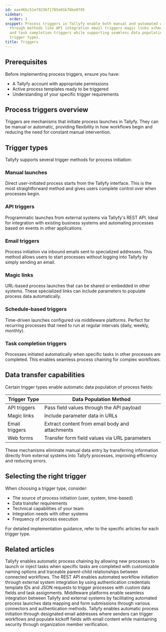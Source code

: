 ```yaml
---
id: aae46bc51ef923bf1785e01b76be0f85
sidebar:
  order: 1
snippet: Process triggers in Tallyfy enable both manual and automated workflow initiation
  through methods like API integration email triggers magic links scheduled launches
  and task completion triggers while supporting seamless data population across different
  trigger types.
title: Triggers
---
```


## Prerequisites

Before implementing process triggers, ensure you have:
- A Tallyfy account with appropriate permissions
- Active process templates ready to be triggered
- Understanding of your specific trigger requirements

## Process triggers overview

Triggers are mechanisms that initiate process launches in Tallyfy. They can be manual or automatic, providing flexibility in how workflows begin and reducing the need for constant manual intervention.

## Trigger types

Tallyfy supports several trigger methods for process initiation:

### Manual launches
Direct user-initiated process starts from the Tallyfy interface. This is the most straightforward method and gives users complete control over when processes begin.

### API triggers
Programmatic launches from external systems via Tallyfy's REST API. Ideal for integration with existing business systems and automating processes based on events in other applications.

### Email triggers
Process initiation via inbound emails sent to specialized addresses. This method allows users to start processes without logging into Tallyfy by simply sending an email.

### Magic links
URL-based process launches that can be shared or embedded in other systems. These specialized links can include parameters to populate process data automatically.

### Schedule-based triggers
Time-driven launches configured via middleware platforms. Perfect for recurring processes that need to run at regular intervals (daily, weekly, monthly).

### Task completion triggers
Processes initiated automatically when specific tasks in other processes are completed. This enables seamless process chaining for complex workflows.

## Data transfer capabilities

Certain trigger types enable automatic data population of process fields:

| Trigger Type | Data Population Method |
|--------------|------------------------|
| API triggers | Pass field values through the API payload |
| Magic links | Include parameter data in URLs |
| Email triggers | Extract content from email body and attachments |
| Web forms | Transfer form field values via URL parameters |

These mechanisms eliminate manual data entry by transferring information directly from external systems into Tallyfy processes, improving efficiency and reducing errors.

## Selecting the right trigger

When choosing a trigger type, consider:
- The source of process initiation (user, system, time-based)
- Data transfer requirements 
- Technical capabilities of your team
- Integration needs with other systems
- Frequency of process execution

For detailed implementation guidance, refer to the specific articles for each trigger type.


<PageTree />


## Related articles
<CardGrid>
<LinkTitleCard header="<b>Launching > Launch another process when a task is completed</b>" href="/products/pro/launching/launch-process-when-task-is-completed/" > Tallyfy enables automatic process chaining by allowing new processes to launch or inject tasks when specific tasks are completed with customizable naming options and traceable parent-child relationships between connected workflows. </LinkTitleCard>
<LinkTitleCard header="<b>Triggers > Launch via API</b>" href="/products/pro/launching/triggers/via-api/" > The REST API enables automated workflow initiation through external system integration by using authentication credentials template IDs and JSON requests to trigger processes with custom data fields and task assignments. </LinkTitleCard>
<LinkTitleCard header="<b>Triggers > Launch via middleware</b>" href="/products/pro/launching/triggers/via-middleware/" > Middleware platforms enable seamless integration between Tallyfy and external systems by facilitating automated process launches data mapping and form submissions through various connectors and authentication methods. </LinkTitleCard>
<LinkTitleCard header="<b>Triggers > Launch via inbound email</b>" href="/products/pro/launching/triggers/via-email/" > Tallyfy enables automatic process initiation through designated email addresses where senders can trigger workflows and populate kickoff fields with email content while maintaining security through organization member verification. </LinkTitleCard>
</CardGrid>